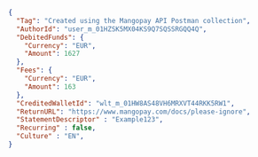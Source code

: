 ```json REST  

{
  "Tag": "Created using the Mangopay API Postman collection",
  "AuthorId": "user_m_01HZSK5MX04KS9Q7SQSSRGQQ4Q",
  "DebitedFunds": {
    "Currency": "EUR",
    "Amount": 1627
  },
  "Fees": {
    "Currency": "EUR",
    "Amount": 163
  },
  "CreditedWalletId": "wlt_m_01HW8AS48VH6MRXVT44RKK5RW1",
  "ReturnURL": "https://www.mangopay.com/docs/please-ignore",
  "StatementDescriptor" : "Example123",
  "Recurring" : false,
  "Culture" : "EN",
}  
```